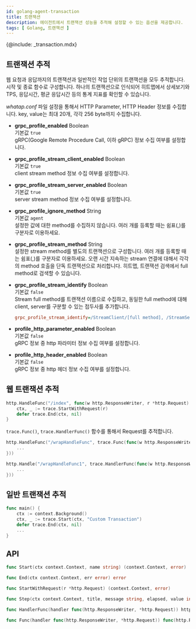 ```yaml
---
id: golang-agent-transaction
title: 트랜잭션
description: 에이전트에서 트랜잭션 성능을 추적해 설정할 수 있는 옵션을 제공합니다.
tags: [ Golang, 트랜잭션 ]
---
```


{@include: _transaction.mdx}

## 트랜잭션 추적

웹 요청과 응답까지의 트랜잭션과 일반적인 작업 단위의 트랜잭션을 모두 추적합니다. 시작 및 종료 함수로 구성합니다. 하나의 트랜잭션으로 인식되어 히트맵에서 상세보기와 TPS, 응답시간, 평균 응답시간 등의 통계 지표를 확인할 수 있습니다. 

*whatap.conf* 파일 설정을 통해서 HTTP Parameter, HTTP Header 정보를 수집합니다. key, value는 최대 20개, 각각 256 byte까지 수집합니다.

* **grpc_profile_enabled** <span class='type'>Boolean</span><br/>
기본값 `true`<br/>gRPC(Google Remote Procedure Call, 이하 gRPC) 정보 수집 여부를 설정합니다.

* **grpc_profile_stream_client_enabled** <span class='type'>Boolean</span><br/>
기본값 `true`<br/>client stream method 정보 수집 여부를 설정합니다.

* **grpc_profile_stream_server_enabled** <span class='type'>Boolean</span><br/>
기본값 `true`<br/>server stream method 정보 수집 여부를 설정합니다.

* **grpc_profile_ignore_method** <span class='type'>String</span><br/>
기본값 `agent`<br/>설정한 값에 대한 method를 수집하지 않습니다. 여러 개를 등록할 때는 쉼표(,)를 구분자로 이용하세요.

* **grpc_profile_stream_method** <span class='type'>String</span><br/>
설정한 stream method를 별도의 트랜잭션으로 구성합니다. 여러 개를 등록할 때는 쉼표(,)를 구분자로 이용하세요. 오랜 시간 지속하는 stream 연결에 대해서 각각의 method 호출을 단독 트랜잭션으로 처리합니다. 히트맵, 트랜잭션 검색에서 full method로 검색할 수 있습니다.

* **grpc_profile_stream_identify** <span class='type'>Boolean</span><br/>
    기본값 `false`<br/>Stream full method를 트랜잭션 이름으로 수집하고, 동일한 full method에 대해 client, server를 구분할 수 있는 접두사를 추가합니다.
    ```ini title='예시'
    grpc_profile_stream_identify=/StreamClient/[full method], /StreamServer/[full method]
    ```


* **profile_http_parameter_enabled** <span class='type'>Boolean</span><br/>
기본값 `false`<br/>gRPC 정보 중 http 파라미터 정보 수집 여부를 설정합니다.

* **profile_http_header_enabled** <span class='type'>Boolean</span><br/>
기본값 `false`<br/>gRPC 정보 중 http 헤더 정보 수집 여부를 설정합니다.

## 웹 트랜잭션 추적

```go title='GO'
http.HandleFunc("/index", func(w http.ResponseWriter, r *http.Request) {
    ctx, _ := trace.StartWithRequest(r)
    defer trace.End(ctx, nil)
}
```

`trace.Func()`, `trace.HandlerFunc()` 함수를 통해서 Request를 추적합니다.

```go title='GO : trace.Func()'
http.HandleFunc("/wrapHandleFunc", trace.Func(func(w http.ResponseWriter, r *http.Request) {
    ...
}))
```

```go title='GO : trace.HandlerFunc()'
http.Handle("/wrapHandleFunc1", trace.HandlerFunc(func(w http.ResponseWriter, r *http.Request) {
    ...
}))
```

## 일반 트랜잭션 추적

```go title='GO'
func main() {
    ctx := context.Background()
    ctx, _ := trace.Start(ctx, "Custom Transaction")
    defer trace.End(ctx, nil)
    ...
}
```

## API

```go title='GO'
func Start(ctx context.Context, name string) (context.Context, error)

func End(ctx context.Context, err error) error

func StartWithRequest(r *http.Request) (context.Context, error)

func Step(ctx context.Context, title, message string, elapsed, value int) error

func HandlerFunc(handler func(http.ResponseWriter, *http.Request)) http.HandlerFunc

func Func(handler func(http.ResponseWriter, *http.Request)) func(http.ResponseWriter, *http.Request)
```